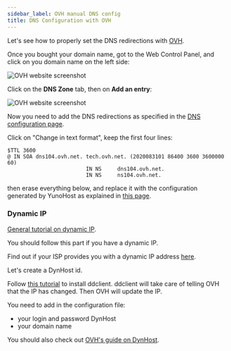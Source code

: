 ```yaml
---
sidebar_label: OVH manual DNS config
title: DNS Configuration with OVH
---
```


Let's see how to properly set the DNS redirections with [OVH](http://www.ovh.com).

Once you bought your domain name, got to the Web Control Panel, and click on you domain name on the left side:

![OVH website screenshot](/img/providers/ovh_control_panel.png?resize=800)

Click on the **DNS Zone** tab, then on **Add an entry**:

![OVH website screenshot](/img/providers/ovh_dns_zone.png?resize=800)

Now you need to add the DNS redirections as specified in the [DNS configuration page](/admin/domains/dns_configuration).

Click on "Change in text format", keep the first four lines:

```text
$TTL 3600
@ IN SOA dns104.ovh.net. tech.ovh.net. (2020083101 86400 3600 3600000 60)
                         IN NS     dns104.ovh.net.
                         IN NS     ns104.ovh.net.
```

then erase everything below, and replace it with the configuration generated by YunoHost as explained in [this page](/admin/domains/dns_configuration).

### Dynamic IP

[General tutorial on dynamic IP](/admin/tutorials/domains/dns_dynamicip).

You should follow this part if you have a dynamic IP.

Find out if your ISP provides you with a dynamic IP address [here](/admin/get_started/providers/isp/).

Let's create a DynHost id.

Follow [this tutorial](http://blog.developpez.com/brutus/p6316/ubuntu/configurer_dynhost_ovh_avec_ddclient) to install ddclient.
ddclient will take care of telling OVH that the IP has changed. Then OVH will update the IP.

You need to add in the configuration file:

- your login and password DynHost
- your domain name

You should also check out [OVH's guide on DynHost](https://www.ovh.co.uk/g2024.hosting_dynhost).

